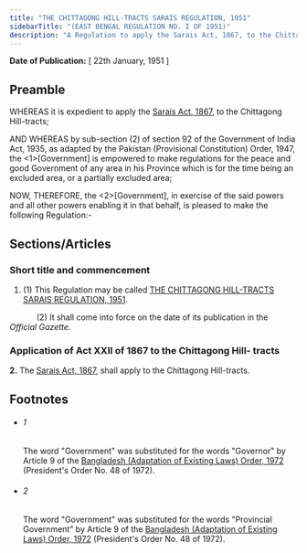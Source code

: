 ```yaml
---
title: "THE CHITTAGONG HILL-TRACTS SARAIS REGULATION, 1951"
sidebarTitle: "(EAST BENGAL REGULATION NO. I OF 1951)"
description: "A Regulation to apply the Sarais Act, 1867, to the Chittagong Hill-tracts;"
---
```


**Date of Publication:** [ 22th January, 1951 ]

## Preamble

WHEREAS it is expedient to apply the [Sarais Act, 1867](/act-18.html "Sarais Act, 1867"), to the Chittagong Hill-tracts;

AND WHEREAS by sub-section (2) of section 92 of the Government of India Act, 1935, as adapted by the Pakistan (Provisional Constitution) Order, 1947, the <1>[Government] is empowered to make regulations for the peace and good Government of any area in his Province which is for the time being an excluded area, or a partially excluded area;

NOW, THEREFORE, the <2>[Government], in exercise of the said powers and all other powers enabling it in that behalf, is pleased to make the following Regulation:-

## Sections/Articles

### Short title and commencement

1. (1) This Regulation may be called [THE CHITTAGONG HILL-TRACTS SARAIS REGULATION, 1951](/act-1345.html "THE CHITTAGONG HILL-TRACTS SARAIS REGULATION, 1951").

            (2) It shall come into force on the date of its publication in the _Official Gazette._

### Application of Act XXII of 1867 to the Chittagong Hill- tracts

**2.** The [Sarais Act, 1867](/act-18.html "Sarais Act, 1867"), shall apply to the Chittagong Hill-tracts.

## Footnotes

- ###### 1

  The word "Government" was substituted for the words "Governor" by Article 9 of the [Bangladesh (Adaptation of Existing Laws) Order, 1972](/act-388.html "Bangladesh (Adaptation of Existing Laws) Order, 1972 ") (President's Order No. 48 of 1972).

- ###### 2

  The word "Government" was substituted for the words "Provincial Government" by Article 9 of the [Bangladesh (Adaptation of Existing Laws) Order, 1972](/act-388.html "Bangladesh (Adaptation of Existing Laws) Order, 1972 ") (President's Order No. 48 of 1972).
